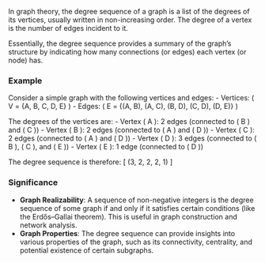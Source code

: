 In graph theory, the degree sequence of a graph is a list of the degrees of its vertices, usually written in non-increasing order. The degree of a vertex is the number of edges incident to it. 

Essentially, the degree sequence provides a summary of the graph's structure by indicating how many connections (or edges) each vertex (or node) has.

### Example

Consider a simple graph with the following vertices and edges:
- Vertices: \( V = \{A, B, C, D, E\} \)
- Edges: \( E = \{(A, B), (A, C), (B, D), (C, D), (D, E)\} \)

The degrees of the vertices are:
- Vertex \( A \): 2 edges (connected to \( B \) and \( C \))
- Vertex \( B \): 2 edges (connected to \( A \) and \( D \))
- Vertex \( C \): 2 edges (connected to \( A \) and \( D \))
- Vertex \( D \): 3 edges (connected to \( B \), \( C \), and \( E \))
- Vertex \( E \): 1 edge (connected to \( D \))

The degree sequence is therefore:
\[ (3, 2, 2, 2, 1) \]

### Significance

- **Graph Realizability**: A sequence of non-negative integers is the degree sequence of some graph if and only if it satisfies certain conditions (like the Erdős–Gallai theorem). This is useful in graph construction and network analysis.
- **Graph Properties**: The degree sequence can provide insights into various properties of the graph, such as its connectivity, centrality, and potential existence of certain subgraphs.


